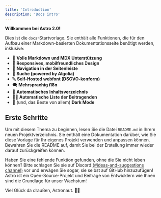 ```yaml
---
title: 'Introduction'
description: 'Docs intro'
---
```


**Willkommen bei Astro 2.0!**

Dies ist die `docs`-Startvorlage.
Sie enthält alle Funktionen, die für den Aufbau einer Markdown-basierten Dokumentationsseite benötigt werden, inklusive:

- 📝 **Volle Markdown und MDX Unterstützung**
- 📱 **Responsives, mobilfreundliches Design**
- 🧭 **Navigation in der Seitenleiste**
- 🔎 **Suche (powered by Algolia)**
- 🔤 **Self-Hosted webfont (DSGVO-konform)**
- 🗨️ **Mehrsprachig i18n**
- 📃 **Automatisches Inhaltsverzeichnis**
- 🧑‍💻 **Automatische Liste der Beitragenden**
- 🌙 (und, das Beste von allem) **Dark Mode**

## Erste Schritte

Um mit diesem Thema zu beginnen, lesen Sie die Datei `README.md` in Ihrem neuen Projektverzeichnis. Sie enthält eine Dokumentation darüber, wie Sie diese Vorlage für Ihr eigenes Projekt verwenden und anpassen können. Bewahren Sie die README auf, damit Sie bei der Erstellung immer wieder darauf zurückgreifen können.

Haben Sie eine fehlende Funktion gefunden, ohne die Sie nicht leben können? Bitte schlagen Sie sie auf Discord [(#ideas-and-suggestions channel)](https://astro.build/chat) vor und erwägen Sie sogar, sie selbst auf GitHub hinzuzufügen! Astro ist ein Open-Source-Projekt und Beiträge von Entwicklern wie Ihnen sind die Grundlage für unser Wachstum!

Viel Glück da draußen, Astronaut. 🧑‍🚀
